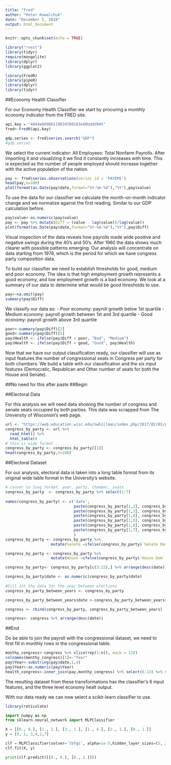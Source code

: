 ```yaml
---
title: "fred"
author: "Peter Kowalchuk"
date: "December 5, 2018"
output: html_document
---
```


```r
knitr::opts_chunk$set(echo = TRUE)
```

```r
library("rvest")
library(tidyr)
require(mongolite)
library(dplyr)
library(ggplot2)

library(FredR)
library(pipeR)
library(dplyr)
library(tidyr)
```

##Economy Health Classifier

For our Economy Health Classifier we start by procuring a monthly economy indicator from the FRED site. 

```r
api.key = "4844eb6986119824760163e60bddd945"
fred<-FredR(api.key)

gdp.series <- fred$series.search("GDP")
#gdp.series
```

We select the current indicator: All Employees: Total Nonfarm Payrolls. After importing it and visualizing it we find it constantly increases with time. This is expected as the number of people employed should increase together with the active population of the nation. 

```r
pay <- fred$series.observations(series_id = 'PAYEMS')
head(pay,n=100)
plot(format(as.Date(pay$date,format="%Y-%m-%d"),"%Y"),pay$value)
```

To use the data for our classifier we calculate the month-on-month indicator change and we normalize against the first reading. Similar to our GDP calculation before.

```r
pay$value<-as.numeric(pay$value)
pay <- pay %>% mutate(Diff = (value - lag(value))/lag(value))
plot(format(as.Date(pay$date,format="%Y-%m-%d"),"%Y"),pay$Diff)
```

Visual inspection of the data reveals how payrolls made wide positive and negative swings during the 40's and 50's. After 1960 the data shows much clearer with possible patterns emerging. Our analysis will concentrate on data starting from 1978, which is the period for which we have congress party composition data.

To build our classifier we need to establish thresholds for good, medium and poor economy. The idea is that high employment growth represents a good economy, and low employment growth is a bad economy. We look at a summary of our data to determine what would be good thresholds to use.

```r
pay<-na.omit(pay)
summary(pay$Diff)
```

We classify our data as:
  - Poor economy: payroll growth below 1st quartile
  - Medium economy: payroll growth between 1st and 3rd quartile
  - Good economy: payroll growth above 3rd quartile

```r
poor<-summary(pay$Diff)[2]
good<-summary(pay$Diff)[5]
pay$Health <- ifelse(pay$Diff < poor, "Bad", "Medium")
pay$Health <- ifelse(pay$Diff > good, "Good", pay$Health)
```

Now that we have our output classification ready, our classifier will use as input features the number of congressional seats in Congress per party for both chambers. We build a table with our classification and the six input features (Democratic, Republican and Other number of seats for both the House and Senate).

##No need for this after paste
##Begin

##Electoral Data

For this analysis we will need data showing the number of congress and senate seats occupied by both parties. This data was scrapped from The University of Wisconsin's web page. 

```r
url <- "https://web.education.wisc.edu/nwhillman/index.php/2017/02/01/party-control-in-congress-and-state-legislatures/"
congress_by_party <- url %>%
  read_html() %>%
  html_table()
# this is wide format . 
congress_by_party <- congress_by_party[[1]]
head(congress_by_party,n=100)
```

##Electoral Dataset

For our analysis, electoral data is taken into a long table format from its original wide table format in the University's website.

```r
# conver to long format. year, party, chamber, seats
congress_by_party  <- congress_by_party %>% select(1:7)
 
names(congress_by_party) <- c('date',
                              paste(congress_by_party[1,2], congress_by_party[2,2]),
                              paste(congress_by_party[1,3], congress_by_party[2,3]),
                              paste(congress_by_party[1,4], congress_by_party[2,4]),
                              paste(congress_by_party[1,5], congress_by_party[2,5]),
                              paste(congress_by_party[1,6], congress_by_party[2,6]),
                              paste(congress_by_party[1,7], congress_by_party[2,7])
                              )
congress_by_party <- congress_by_party %>%
                    mutate(Senate =ifelse(congress_by_party$`Senate Dem` > congress_by_party$`Senate Rep`, "Dem", ifelse(congress_by_party$`Senate Dem` == congress_by_party$`Senate Rep`, 'Hung','Rep')))

congress_by_party <- congress_by_party %>%
                    mutate(House =ifelse(congress_by_party$`House Dem` > congress_by_party$`House Rep`, "Dem", ifelse(congress_by_party$`House Dem` == congress_by_party$`House Rep`, 'Hung','Rep')))

congress_by_party<- congress_by_party[c(3:22),] %>% arrange(desc(date))

congress_by_party$date <- as.numeric(congress_by_party$date)
 
#Fill int the data for the year between elections
congress_by_party_between_years <- congress_by_party

congress_by_party_between_years$date <-congress_by_party_between_years$date+1

congress <- rbind(congress_by_party, congress_by_party_between_years)

congress<- congress %>% arrange(desc(date))
```

##End

Do be able to join the payroll with the congressional dataset, we need to first fill in monthly rows in the congressional table.

```r
monthy_congress<-congress %>% slice(rep(1:n(), each = 12))
colnames(monthy_congress)[1]<-"Year"
pay$Year<-substring(pay$date,1,4)
pay$Year<-as.numeric(pay$Year)
health_congress<-inner_join(pay,monthy_congress) %>% select(6:13) %>% subset(select=-Year)
```

The resulting dataset from these transformations has the classifier's 6 input features, and the three level economy healt output. 

With our data ready we can now select a scikit-learn classifier to use. 

```r
library(reticulate)
```

```python
import numpy as np
from sklearn.neural_network import MLPClassifier

X = [[0., 0.], [1., 2.], [3., 1.], [1., 4.], [2., 1.], [0., 1.]]
y = [0, 1, 3,4,2,7]

clf = MLPClassifier(solver='lbfgs', alpha=1e-5,hidden_layer_sizes=(5, 2), random_state=1)
clf.fit(X, y)

print(clf.predict([[0., 0.], [0., 1.]]))
```




